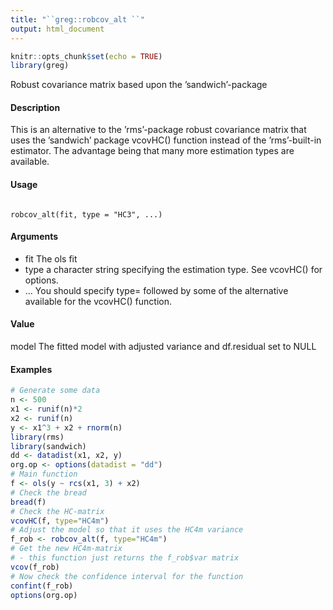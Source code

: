 ```yaml
---
title: "``greg::robcov_alt ``"
output: html_document
---
```


```r
knitr::opts_chunk$set(echo = TRUE)
library(greg)
```

Robust covariance matrix based upon the ’sandwich’-package

#### Description 

This is an alternative to the ’rms’-package robust covariance matrix that uses the ’sandwich’ package vcovHC() function instead of the ’rms’-built-in estimator. The advantage being that many more estimation types are available.

#### Usage 
<pre><code>
robcov_alt(fit, type = "HC3", ...)
</code></pre>

#### Arguments
* fit The ols fit 
* type a character string specifying the estimation type. See vcovHC() for options.
* ... You should specify type= followed by some of the alternative available for the vcovHC() function.

#### Value
model The fitted model with adjusted variance and df.residual set to NULL

#### Examples
```r
# Generate some data
n <- 500
x1 <- runif(n)*2
x2 <- runif(n)
y <- x1^3 + x2 + rnorm(n)
library(rms)
library(sandwich)
dd <- datadist(x1, x2, y)
org.op <- options(datadist = "dd")
# Main function
f <- ols(y ~ rcs(x1, 3) + x2)
# Check the bread
bread(f)
# Check the HC-matrix
vcovHC(f, type="HC4m")
# Adjust the model so that it uses the HC4m variance
f_rob <- robcov_alt(f, type="HC4m")
# Get the new HC4m-matrix
# - this function just returns the f_rob$var matrix
vcov(f_rob)
# Now check the confidence interval for the function
confint(f_rob)
options(org.op)
```
